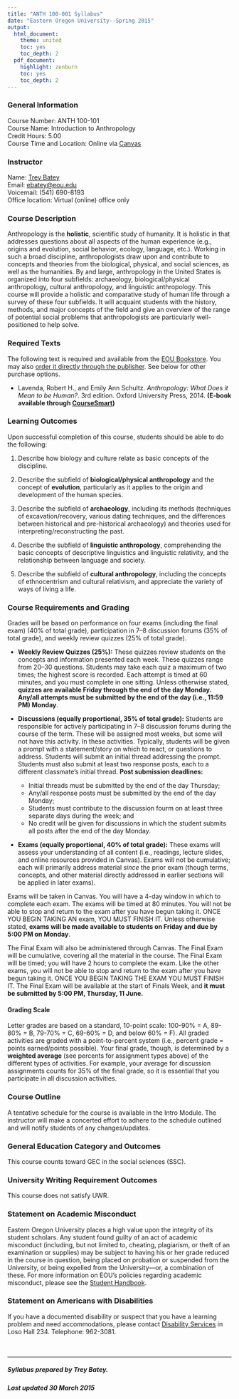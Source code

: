 ```yaml
---
title: "ANTH 100-001 Syllabus"
date: "Eastern Oregon University--Spring 2015"
output:
  html_document:
    theme: united
    toc: yes
    toc_depth: 2
  pdf_document:
    highlight: zenburn
    toc: yes
    toc_depth: 2
---
```


### General Information

| Course Number:  ANTH 100-101
| Course Name:  Introduction to Anthropology
| Credit Hours:  5.00
| Course Time and Location: Online via [Canvas](https://www.eou.edu/lms/)


### Instructor
| Name:  [Trey Batey](https://people.eou.edu/ebatey/)
| Email:  [ebatey@eou.edu](ebatey@eou.edu)
| Voicemail: (541) 690-8193
| Office location:  Virtual (online) office only


### Course Description

Anthropology is the **holistic**, scientific study of humanity. It is holistic in that addresses questions about all aspects of the human experience (e.g., origins and evolution, social behavior, ecology, language, etc.). Working in such a broad discipline, anthropologists draw upon and contribute to concepts and theories from the biological, physical, and social sciences, as well as the humanities. By and large, anthropology in the United States is organized into four subfields:  archaeology, biological/physical anthropology, cultural anthropology, and linguistic anthropology. This course will provide a holistic and comparative study of human life through a survey of these four subfields. It will acquaint students with the history, methods, and major concepts of the field and give an overview of the range of potential social problems that anthropologists are particularly well-positioned to help solve.


### Required Texts
The following text is required and available from the [EOU Bookstore](http://www.eoubookstore.com/buy_main.asp?). You may also [order it directly through the publisher](https://global.oup.com/academic/product/anthropology-9780190210847?q=Lavenda%20Schultz&lang=en&cc=us). See below for other purchase options.\     

- | Lavenda, Robert H., and Emily Ann Schultz. *Anthropology: What Does it Mean to be Human?*. 3rd edition. Oxford University Press, 2014. **(E-book available through [CourseSmart](http://www.coursesmart.com/IR/3058874/9780190210908?__hdv=6.8))**



### Learning Outcomes
Upon successful completion of this course, students should be able to do the following:

1. Describe how biology and culture relate as basic concepts of the discipline.

2. Describe the subfield of **biological/physical anthropology** and the concept of **evolution**, particularly as it applies to the origin and development of 
the human species.

3. Describe the subfield of **archaeology**, including its methods (techniques of excavation/recovery, various dating techniques, and the differences between historical and pre-historical archaeology) and theories used for interpreting/reconstructing the past.

4. Describe the subfield of **linguistic anthropology**, comprehending the basic concepts of descriptive linguistics and linguistic relativity, and the 
relationship between language and society.

5. Describe the subfield of **cultural anthropology**, including the concepts of ethnocentrism and cultural relativism, and appreciate the variety of ways of living 
a life. 


### Course Requirements and Grading
Grades will be based on performance on four exams (including the final exam) (40% of total grade), participation in 7--8 discussion forums (35% of total grade), and weekly review quizzes (25% of total grade).     \     

- **Weekly Review Quizzes (25%):**  These quizzes review students on the concepts and information presented each week. These quizzes range from 20--30 questions. Students may take each quiz a maximum of two times; the highest score is recorded. Each attempt is timed at 60 minutes, and you must complete in one sitting. Unless otherwise stated, __quizzes are available Friday through the end of the day Monday. Any/all attempts must be submitted by the end of the day (i.e., 11:59 PM) Monday__.   \ 

- **Discussions (equally proportional, 35% of total grade):**  Students are responsible for actively participating in 7--8 discussion forums during the course of the term. These will be assigned most weeks, but some will not have this activity. In these activities. Typically, students will be given a prompt with a statement/story on which to react, or questions to address. Students will submit an initial thread addressing the prompt. Students must also submit at least two response posts, each to a different classmate's initial thread. __Post submission deadlines:__
    + Initial threads must be submitted by the end of the day Thursday;
    + Any/all response posts must be submitted by the end of the day Monday;
    + Students must contribute to the discussion fourm on at least three separate days during the week; and
    + No credit will be given for discussions in which the student submits all posts after the end of the day Monday.

- **Exams (equally proportional, 40% of total grade):**  These exams will assess your understanding of all content (i.e., readings, lecture slides, and online resources provided in Canvas). Exams will not be cumulative; each will primarily address material *since* the prior exam (though terms, concepts, and other material directly addressed in earlier sections will be applied in later exams). 

Exams will be taken in Canvas. You will have a 4-day window in which to complete each exam. The exams will be timed at 80 minutes. You will not be able to stop and return to the exam after you have begun taking it. ONCE YOU BEGIN TAKING AN exam, YOU MUST FINISH IT. Unless otherwise stated, __exams will be made available to students on Friday and due by 5:00 PM on Monday__. 

The Final Exam will also be administered through Canvas. The Final Exam will be cumulative, covering all the material in the course. The Final Exam will be timed; you will have 2 hours to complete the exam. Like the other exams, you will not be able to stop and return to the exam after you have begun taking it. ONCE YOU BEGIN TAKING THE EXAM YOU MUST FINISH IT. The Final Exam will be available at the start of Finals Week, and __it must be submitted by 5:00 PM, Thursday, 11 June.__   \ 


#### Grading Scale
Letter grades are based on a standard, 10-point scale:  100-90% = A, 89-80% = B, 79-70% = C, 69-60% = D, and below 60% = F). All graded activities are graded with a point-to-percent system (i.e., percent grade = points earned/points possible). Your final grade, though, is determined by a __weighted average__ (see percents for assignment types above) of the different types of activities. For example, your average for discussion assignments counts for 35% of the final grade, so it is essential that you participate in all discussion activities.


### Course Outline
A tentative schedule for the course is available in the Intro Module. The instructor will make a concerted effort to adhere to the schedule outlined and will notify students of any changes/updates.


### General Education Category and Outcomes
This course counts toward GEC in the social sciences (SSC).


### University Writing Requirement Outcomes
This course does not satisfy UWR.


### Statement on Academic Misconduct
Eastern Oregon University places a high value upon the integrity of its student scholars. Any student found guilty of an act of academic misconduct (including, but not limited to, cheating, plagiarism, or theft of an examination or supplies) may be subject to having his or her grade reduced in the course in question, being placed on probation or suspended from the University, or being expelled from the University---or, a combination of these. For more information on EOU's policies regarding academic misconduct, please see the [Student Handbook](http://www.eou.edu/sse/student-handbook).


### Statement on Americans with Disabilities
If you have a documented disability or suspect that you have a learning problem and need accommodations, please contact [Disability Services](http://www.eou.edu/disability/) in Loso Hall 234. Telephone:  962-3081.\     
\     
\     

-----------------------------------------
##### Syllabus prepared by Trey Batey.
##### Last updated 30 March 2015